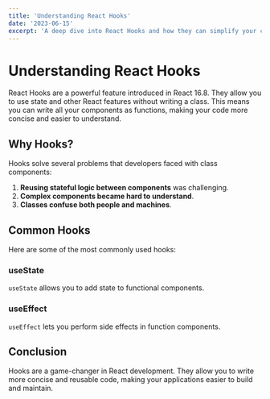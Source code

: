 ```yaml
---
title: 'Understanding React Hooks'
date: '2023-06-15'
excerpt: 'A deep dive into React Hooks and how they can simplify your code.'
---
```


# Understanding React Hooks

React Hooks are a powerful feature introduced in React 16.8. They allow you to use state and other React features without writing a class. This means you can write all your components as functions, making your code more concise and easier to understand.

## Why Hooks?

Hooks solve several problems that developers faced with class components:

1. **Reusing stateful logic between components** was challenging.
2. **Complex components became hard to understand**.
3. **Classes confuse both people and machines**.

## Common Hooks

Here are some of the most commonly used hooks:

### useState

`useState` allows you to add state to functional components.

### useEffect

`useEffect` lets you perform side effects in function components.

## Conclusion

Hooks are a game-changer in React development. They allow you to write more concise and reusable code, making your applications easier to build and maintain.

